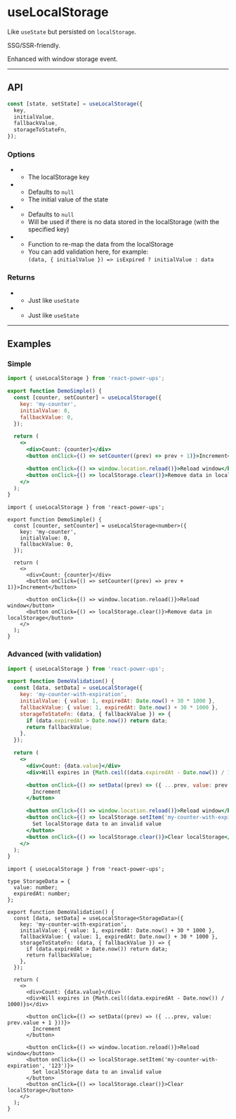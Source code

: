 


# useLocalStorage

Like `useState` but persisted on `localStorage`.

SSG/SSR-friendly.

Enhanced with window storage event.

<hr className="custom-hr" />

## API

```js
const [state, setState] = useLocalStorage({
  key,
  initialValue,
  fallbackValue,
  storageToStateFn,
});
```

### Options

- <Param name="key" type="string" isRequired />

  - The localStorage key

- <Param name="initialValue" type="any" isRequired={false} />

  - Defaults to `null`
  - The initial value of the state

- <Param name="fallbackValue" type="any" isRequired={false} />

  - Defaults to `null`
  - Will be used if there is no data stored in the localStorage (with the specified key)

- <Param
    name="storageToStateFn"
    type="(state: any, { initialValue, fallbackValue }) => any"
    isRequired={false}
  />

  - Function to re-map the data from the localStorage
  - You can add validation here, for example:<br />`(data, { initialValue }) => isExpired ? initialValue : data`

### Returns

- <Param name="state" type="any" />

  - Just like `useState`

- <Param name="setState" type="SetStateAction" />

  - Just like `useState`

<hr className="custom-hr" />

## Examples

### Simple

<BrowserWindow>
  <DemoSimple />
</BrowserWindow>

<Tabs>
<TabItem value="JS" label="JS">

```jsx
import { useLocalStorage } from 'react-power-ups';

export function DemoSimple() {
  const [counter, setCounter] = useLocalStorage({
    key: 'my-counter',
    initialValue: 0,
    fallbackValue: 0,
  });

  return (
    <>
      <div>Count: {counter}</div>
      <button onClick={() => setCounter((prev) => prev + 1)}>Increment</button>

      <button onClick={() => window.location.reload()}>Reload window</button>
      <button onClick={() => localStorage.clear()}>Remove data in localStorage</button>
    </>
  );
}
```

</TabItem>
<TabItem value="TS" label="TS" default>

```tsx
import { useLocalStorage } from 'react-power-ups';

export function DemoSimple() {
  const [counter, setCounter] = useLocalStorage<number>({
    key: 'my-counter',
    initialValue: 0,
    fallbackValue: 0,
  });

  return (
    <>
      <div>Count: {counter}</div>
      <button onClick={() => setCounter((prev) => prev + 1)}>Increment</button>

      <button onClick={() => window.location.reload()}>Reload window</button>
      <button onClick={() => localStorage.clear()}>Remove data in localStorage</button>
    </>
  );
}
```

</TabItem>
</Tabs>

### Advanced (with validation)

<BrowserWindow>
  <DemoAdvanced />
</BrowserWindow>

<Tabs>
<TabItem value="JS" label="JS">

```jsx
import { useLocalStorage } from 'react-power-ups';

export function DemoValidation() {
  const [data, setData] = useLocalStorage({
    key: 'my-counter-with-expiration',
    initialValue: { value: 1, expiredAt: Date.now() + 30 * 1000 },
    fallbackValue: { value: 1, expiredAt: Date.now() + 30 * 1000 },
    storageToStateFn: (data, { fallbackValue }) => {
      if (data.expiredAt > Date.now()) return data;
      return fallbackValue;
    },
  });

  return (
    <>
      <div>Count: {data.value}</div>
      <div>Will expires in {Math.ceil((data.expiredAt - Date.now()) / 1000)}s</div>

      <button onClick={() => setData((prev) => ({ ...prev, value: prev.value + 1 }))}>
        Increment
      </button>

      <button onClick={() => window.location.reload()}>Reload window</button>
      <button onClick={() => localStorage.setItem('my-counter-with-expiration', '123')}>
        Set localStorage data to an invalid value
      </button>
      <button onClick={() => localStorage.clear()}>Clear localStorage</button>
    </>
  );
}
```

</TabItem>
<TabItem value="TS" label="TS" default>

```tsx
import { useLocalStorage } from 'react-power-ups';

type StorageData = {
  value: number;
  expiredAt: number;
};

export function DemoValidation() {
  const [data, setData] = useLocalStorage<StorageData>({
    key: 'my-counter-with-expiration',
    initialValue: { value: 1, expiredAt: Date.now() + 30 * 1000 },
    fallbackValue: { value: 1, expiredAt: Date.now() + 30 * 1000 },
    storageToStateFn: (data, { fallbackValue }) => {
      if (data.expiredAt > Date.now()) return data;
      return fallbackValue;
    },
  });

  return (
    <>
      <div>Count: {data.value}</div>
      <div>Will expires in {Math.ceil((data.expiredAt - Date.now()) / 1000)}s</div>

      <button onClick={() => setData((prev) => ({ ...prev, value: prev.value + 1 }))}>
        Increment
      </button>

      <button onClick={() => window.location.reload()}>Reload window</button>
      <button onClick={() => localStorage.setItem('my-counter-with-expiration', '123')}>
        Set localStorage data to an invalid value
      </button>
      <button onClick={() => localStorage.clear()}>Clear localStorage</button>
    </>
  );
}
```

</TabItem>
</Tabs>
